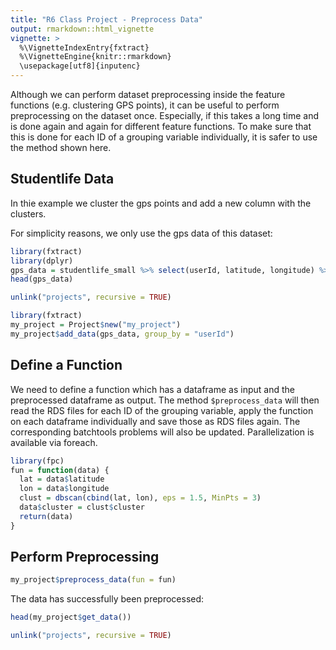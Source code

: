 ```yaml
---
title: "R6 Class Project - Preprocess Data"
output: rmarkdown::html_vignette
vignette: >
  %\VignetteIndexEntry{fxtract}
  %\VignetteEngine{knitr::rmarkdown}
  \usepackage[utf8]{inputenc}
---
```


Although we can perform dataset preprocessing inside the feature functions (e.g. clustering GPS points), it can be useful to perform preprocessing on the dataset once. 
Especially, if this takes a long time and is done again and again for different feature functions.
To make sure that this is done for each ID of a grouping variable individually, it is safer to use the method shown here.

## Studentlife Data
In thie example we cluster the gps points and add a new column with the clusters.

For simplicity reasons, we only use the gps data of this dataset:
```r
library(fxtract)
library(dplyr)
gps_data = studentlife_small %>% select(userId, latitude, longitude) %>% filter(!is.na(latitude))
head(gps_data)
```

```r
unlink("projects", recursive = TRUE)
```

```r
library(fxtract)
my_project = Project$new("my_project")
my_project$add_data(gps_data, group_by = "userId")
```


## Define a Function
We need to define a function which has a dataframe as input and the preprocessed dataframe as output. The method `$preprocess_data` will then read the RDS files for each ID of the grouping variable, apply the function on each dataframe individually and save those as RDS files again. The corresponding batchtools problems will also be updated. Parallelization is available via foreach.

```r
library(fpc)
fun = function(data) {
  lat = data$latitude
  lon = data$longitude
  clust = dbscan(cbind(lat, lon), eps = 1.5, MinPts = 3)
  data$cluster = clust$cluster
  return(data)
}
```

## Perform Preprocessing
```r
my_project$preprocess_data(fun = fun)
```

The data has successfully been preprocessed:
```r
head(my_project$get_data())
```

```r
unlink("projects", recursive = TRUE)
```
